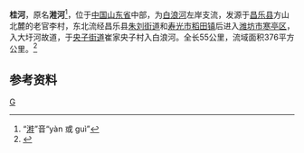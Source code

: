 {{Otheruses|桂河|other=同名或類似名的其它條目描述}}
{{Infobox River
  | river_name      = 桂河
  | image_name      =
  | image_size      = 
  | caption         = 
  | origin          = [[山东省|山东省]][[昌乐县|昌乐县]][[五图街道|五图街道]]方山北麓
  | mouth           = 山东省[[潍坊市|潍坊市]][[寒亭区|寒亭区]][[央子街道|央子街道]]崔家央子村[[白浪河|白浪河]]
  | basin_countries = {{PRC}}
  | length          = 55 公里
  | elevation       = 
  | mouth_elevation = 
  | discharge       = 
  | watershed       = 376 平方公里
}}
'''桂河'''，原名'''溎河'''<ref>“[[:wikt:溎|溎]]”音“yàn 或 guì”</ref>，位于[[中国|中国]][[山东省|山东省]]中部，为[[白浪河|白浪河]]左岸支流，发源于[[昌乐县|昌乐县]]方山北麓的老官李村，东北流经昌乐县[[朱刘街道|朱刘街道]]和[[寿光市|寿光市]][[稻田镇|稻田镇]]后进入[[潍坊市|潍坊市]][[寒亭区|寒亭区]]，入大圩河故道，于[[央子街道|央子街道]]崔家央子村入白浪河。全长55公里，流域面积376平方公里。<ref name="中国河湖大典">{{cite book zh |author=《[[中国河湖大典|中国河湖大典]]》编纂委员会 |title=《中国河湖大典·淮河卷》 |format=M |edition=1 |location=北京 |publisher=中国水利水电出版社 |date=2010年9月 |pages=250页 |id= ISBN 978-7-5084-7953-8}}</ref>

==参考资料==
{{reflist}}

[[Category:山东河流|G]]